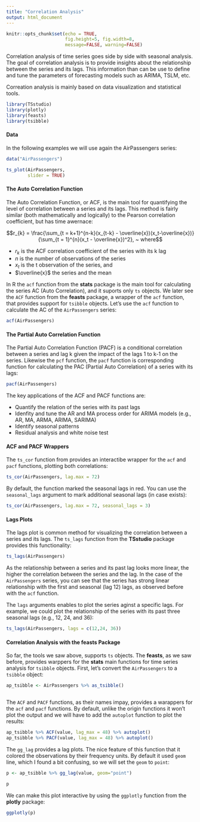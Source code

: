 ```yaml
---
title: "Correlation Analysis"
output: html_document
---
```


```r
knitr::opts_chunk$set(echo = TRUE,
                      fig.height=5, fig.width=8, 
                      message=FALSE, warning=FALSE)
```


Correlation analysis of time series goes side by side with seasonal analysis. The goal of correlation analysis is to provide insights about the relationship between the series and its lags. This information than can be use to define and tune the parameters of forecasting models such as ARIMA, TSLM, etc.

Correation analysis is mainly based on data visualization and statistical tools.  




```r
library(TSstudio)
library(plotly)
library(feasts)
library(tsibble)
```


#### Data

In the following examples we will use again the AirPassengers series:

```r
data("AirPassengers")

ts_plot(AirPassengers,
        slider = TRUE)
```


#### The Auto Correlation Function

The Auto Correlation Function, or ACF, is the main tool for quantifying the level of correlation between a series and its lags. This method is fairly similar (both mathematically and logically) to the Pearson correlation coefficient, but has time awernace:

$$r_{k} = \frac{\sum_{t = k+1}^{n-k}(x_{t-k} - \overline{x})(x_t-\overline{x})}{\sum_{t = 1}^{n}(x_t - \overline{x})^2}, ~ where$$


* $r_k$ is the ACF correlation coefficient of the series with its k lag
* $n$ is the number of observations of the series
* $x_t$ is the t observation of the series, and
* $\overline{x}$ the series and the mean


In R the `acf` function from the **stats** package is the main tool for calculating the series AC (Auto Correlation), and it suports only `ts` objects. We later see the `ACF` function from the **feasts** package, a wrapper of the `acf` function, that provides support for `tsibble` objects. Let's use the `acf` function to calculate the AC of the `AirPassengers` series:

```r
acf(AirPassengers)
```

#### The Partial Auto Correlation Function

The Partial Auto Correlation Function (PACF) is a conditional correlation between a series and lag k given the impact of the lags 1 to k-1 on the series. Likewise the `pcf` function, the `pacf` function is corresponding function for calculating the PAC (Partial Auto Correlation) of a series with its lags:

```r
pacf(AirPassengers)
```


The key applications of the ACF and PACF functions are:

* Quantify the relation of the series with its past lags
* Idenfity and tune the AR and MA process order for ARIMA models (e.g., AR, MA, ARMA, ARIMA, SARIMA)
* Identify seasonal patterns
* Residual analysis and white noise test


#### ACF and PACF Wrappers

The `ts_cor` function from provides an interactibe wrapper for the `acf` and `pacf` functions, plotting both correlations:

```r
ts_cor(AirPassengers, lag.max = 72)
```

By default, the function marked the seasonal lags in red. You can use the `seasonal_lags` argument to mark additional seasonal lags (in case exists):

```r
ts_cor(AirPassengers, lag.max = 72, seasonal_lags = 3)
```


#### Lags Plots

The lags plot is common method for visualizing the correlation between a series and its lags. The `ts_lags` function from the **TSstudio** package provides this functionality:

```r
ts_lags(AirPassengers)
```

As the relationship between a series and its past lag looks more linear, the higher the correlation between the series and the lag. In the case of the `AirPassengers` series, you can see that the series has strong linear relationship with the first and seasonal (lag 12) lags, as observed before with the `acf` function.


The `lags` arguments enables to plot the series aginst a specific lags. For example, we could plot the relationship of the series with its past three seasonal lags (e.g., 12, 24, and 36):

```r
ts_lags(AirPassengers, lags = c(12,24, 36))
```


#### Correlation Analysis with the feasts Package

So far, the tools we saw above, supports `ts` objects. The **feasts**, as we saw before, provides warppers for the **stats** main functions for time series analysis for `tsibble` objects. First, let's convert the `AirPassengers` to a `tsibble` object:


```r
ap_tsibble <- AirPassengers %>% as_tsibble()



```

The `ACF` and `PACF` functions, as their names impay, provides a warappers for the `acf` and `pacf` functions. By default, unlike the origin functions it won't plot the output and we will have to add the `autoplot` function to plot the results:

```r
ap_tsibble %>% ACF(value, lag_max = 48) %>% autoplot()
ap_tsibble %>% PACF(value, lag_max = 48) %>% autoplot()
```

The `gg_lag` provides a lag plots. The nice feature of this function that it colored the observations by their frequency units. By default it used `geom` line, which I found a bit confusing, so we will set the `geom` to `point`:


```r
p <- ap_tsibble %>% gg_lag(value, geom="point")

p
```


We can make this plot interactive by using the `ggplotly` function from the **plotly** package:

```r
ggplotly(p)
```

